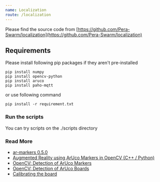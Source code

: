 ```yaml
---
name: Localization
route: /localization
---
```


Please find the source code from [https://github.com/Pera-Swarm/localization](https://github.com/Pera-Swarm/localization)

## Requirements

Please install following pip packages if they aren't pre-installed

```
pip install numpy
pip install opencv-python
pip install aruco
pip install paho-mqtt
```

or use following command

```
pip install -r requirement.txt
```

### Run the scripts

You can try scripts on the ./scripts directory

### Read More
- [ar-markers 0.5.0](https://pypi.org/project/ar-markers/)
- [Augmented Reality using ArUco Markers in OpenCV (C++ / Python)](https://www.learnopencv.com/augmented-reality-using-aruco-markers-in-opencv-c-python/)
- [OpenCV: Detection of ArUco Markers](https://docs.opencv.org/trunk/d5/dae/tutorial_aruco_detection.html)
- [OpenCV: Detection of ArUco Boards](https://docs.opencv.org/master/db/da9/tutorial_aruco_board_detection.html)
- [Calibrating the board](https://mecaruco2.readthedocs.io/en/latest/notebooks_rst/Aruco/sandbox/ludovic/aruco_calibration_rotation.html)
